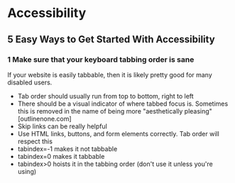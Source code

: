 # Accessibility

## 5 Easy Ways to Get Started With Accessibility

### 1 Make sure that your keyboard tabbing order is sane

If your website is easily tabbable, then it is likely pretty good for many disabled users.

- Tab order should usually run from top to bottom, right to left
- There should be a visual indicator of where tabbed focus is. Sometimes this is removed in the name of being more "aesthetically pleasing" [outlinenone.com]
- Skip links can be really helpful
- Use HTML links, buttons, and form elements correctly. Tab order will respect this
- tabindex=-1 makes it not tabbable
- tabindex=0 makes it tabbable
- tabindex>0 hoists it in the tabbing order (don't use it unless you're using)
